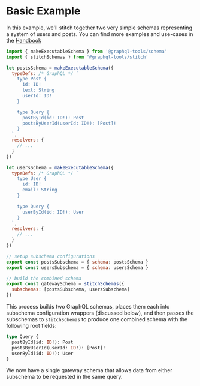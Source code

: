 # Basic Example

In this example, we'll stitch together two very simple schemas representing a system of users and
posts. You can find more examples and use-cases in the [Handbook](/handbook)

```js
import { makeExecutableSchema } from '@graphql-tools/schema'
import { stitchSchemas } from '@graphql-tools/stitch'

let postsSchema = makeExecutableSchema({
  typeDefs: /* GraphQL */ `
    type Post {
      id: ID!
      text: String
      userId: ID!
    }

    type Query {
      postById(id: ID!): Post
      postsByUserId(userId: ID!): [Post]!
    }
  `,
  resolvers: {
    // ...
  }
})

let usersSchema = makeExecutableSchema({
  typeDefs: /* GraphQL */ `
    type User {
      id: ID!
      email: String
    }

    type Query {
      userById(id: ID!): User
    }
  `,
  resolvers: {
    // ...
  }
})

// setup subschema configurations
export const postsSubschema = { schema: postsSchema }
export const usersSubschema = { schema: usersSchema }

// build the combined schema
export const gatewaySchema = stitchSchemas({
  subschemas: [postsSubschema, usersSubschema]
})
```

This process builds two GraphQL schemas, places them each into subschema configuration wrappers
(discussed below), and then passes the subschemas to `stitchSchemas` to produce one combined schema
with the following root fields:

```graphql
type Query {
  postById(id: ID!): Post
  postsByUserId(userId: ID!): [Post]!
  userById(id: ID!): User
}
```

We now have a single gateway schema that allows data from either subschema to be requested in the
same query.

